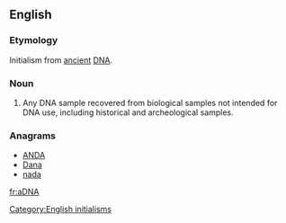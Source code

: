 ==English==

===Etymology===
Initialism from [[ancient]] [[DNA]].

===Noun===
{{en-noun}}
{{wikipedia|ancient DNA}}
# {{label|en|genetics}} Any DNA sample recovered from biological samples not intended for DNA use, including historical and archeological samples.

===Anagrams===
* [[ANDA#English|ANDA]]
* [[Dana#English|Dana]]
* [[nada#English|nada]]

[[Category:English initialisms]]

[[fr:aDNA]]
